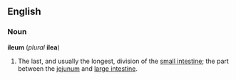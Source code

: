 ==English==

===Noun===

'''ileum''' (''plural'' '''ilea''')

# {{anatomy}} The last, and usually the longest, division of the [[small intestine]]; the part between the [[jejunum]] and [[large intestine]].